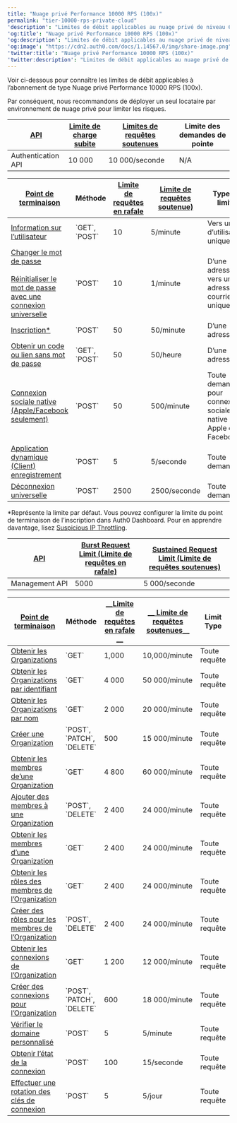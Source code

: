 ---
title: "Nuage privé Performance 10000 RPS (100x)"
permalink: "tier-10000-rps-private-cloud"
'description': "Limites de débit applicables au nuage privé de niveau 6000 RPS"
'og:title': "Nuage privé Performance 10000 RPS (100x)"
'og:description': "Limites de débit applicables au nuage privé de niveau 6000 RPS"
'og:image': "https://cdn2.auth0.com/docs/1.14567.0/img/share-image.png"
'twitter:title': "Nuage privé Performance 10000 RPS (100x)"
'twitter:description': "Limites de débit applicables au nuage privé de niveau 6000 RPS"
---

Voir ci-dessous pour connaître les limites de débit applicables à l’abonnement de type Nuage privé Performance 10000 RPS (100x).

Par conséquent, nous recommandons de déployer un seul locataire par environnement de nuage privé pour limiter les risques.



<Accordion title="Authentication API Limites anti-attaques pour Authentication API et les points de terminaison d’API dans le type d’abonnement Performance nuage privé 10 000 rps">

<table class="table"><thead>
<tr>
<th><a href="/docs/docs/fr-ca/troubleshoot/customer-support/operational-policies/rate-limit-policy#api-rate-limits">API</a></th>
<th><a href="/docs/docs/fr-ca/troubleshoot/customer-support/operational-policies/rate-limit-policy#rate-limit-algorithm">Limite de charge subite</a></th>
<th><a href="/docs/docs/fr-ca/troubleshoot/customer-support/operational-policies/rate-limit-policy#rate-limit-algorithm">Limites de requêtes soutenues</a></th>
<th>Limite des demandes de pointe</th>
</tr>
</thead>
<tbody>
<tr>
<td>Authentication API</td>
<td>10 000</td>
<td>10 000/seconde</td>
<td>N/A</td>
</tr>
</tbody>
</table>

<table class="table"><thead>
<tr>
<th><a href="/docs/docs/fr-ca/api/authentication#introduction">Point de terminaison</a></th>
<th>Méthode</th>
<th><a href="/docs/docs/fr-ca/troubleshoot/customer-support/operational-policies/rate-limit-policy#rate-limit-algorithm">Limite de requêtes en rafale</a></th>
<th><a href="/docs/docs/fr-ca/troubleshoot/customer-support/operational-policies/rate-limit-policy#rate-limit-algorithm">Limite de requêtes soutenue)</a></th>
<th>Type de limite</th>
</tr>
</thead>
<tbody>
<tr>
<td><a href="https://auth0.com/docs/api/authentication#get-user-info">Information sur l’utilisateur</a></td>
<td>`GET`, `POST`</td>
<td>10</td>
<td>5/minute</td>
<td>Vers un ID d’utilisateur unique</td>
</tr>
<tr>
<td><a href="https://auth0.com/docs/api/authentication#change-password">Changer le mot de passe</a> <br/><br/> <a href="https://auth0.com/docs/authenticate/database-connections/password-change#universal-login-page">Réinitialiser le mot de passe avec une connexion universelle</a></td>
<td>`POST`</td>
<td>10</td>
<td>1/minute</td>
<td>D’une adresse IP vers une adresse courriel unique</td>
</tr>
<tr>
<td><a href="https://auth0.com/docs/api/authentication#signup">Inscription* </a></td>
<td>`POST`</td>
<td>50</td>
<td>50/minute</td>
<td>D’une adresse IP</td>
</tr>
<tr>
<td><a href="https://auth0.com/docs/api/authentication#passwordless">Obtenir un code ou lien sans mot de passe</a></td>
<td>`GET`, `POST`</td>
<td>50</td>
<td>50/heure</td>
<td>D’une adresse IP</td>
</tr>
<tr>
<td><a href="https://auth0.com/docs/api/authentication#verify-with-one-time-password-otp-">Connexion sociale native (Apple/Facebook seulement)</a></td>
<td>`POST`</td>
<td>50</td>
<td>500/minute</td>
<td>Toute demande pour connexion sociale native Apple ou Facebook</td>
</tr>
<tr>
<td><a href="https://auth0.com/docs/api/authentication#dynamic-application-client-registration">Application dynamique (Client) enregistrement</a></td>
<td>`POST`</td>
<td>5</td>
<td>5/seconde</td>
<td>Toute demande</td>
</tr>
<tr>
<td><a href="https://auth0.com/docs/api/authentication#global-token-revocation">Déconnexion universelle</a></td>
<td>`POST`</td>
<td>2500</td>
<td>2500/seconde</td>
<td>Toute demande</td>
</tr>
</tbody>
</table>

\*Représente la limite par défaut. Vous pouvez configurer la limite du point de terminaison de l’inscription dans Auth0 Dashboard. Pour en apprendre davantage, lisez [Suspicious IP Throttling](https://www.auth0.com/docs/secure/attack-protection/suspicious-ip-throttling).

</Accordion>



<Accordion title="Management API Limites anti-attaques pour Management API, les points de terminaison d’API et les groupes de points de terminaison d’API dans le type d’abonnement Performance en nuage privé 10 000 RPS.">

<table class="table"><thead>
<tr>
<th><a href="/docs/docs/fr-ca/troubleshoot/customer-support/operational-policies/rate-limit-policy#api-rate-limits">API</a></th>
<th><a href="/docs/docs/fr-ca/troubleshoot/customer-support/operational-policies/rate-limit-policy#rate-limit-algorithm">Burst Request Limit (Limite de requêtes en rafale)</a></th>
<th><a href="/docs/docs/fr-ca/troubleshoot/customer-support/operational-policies/rate-limit-policy#rate-limit-algorithm">Sustained Request Limit (Limite de requêtes soutenues)</a></th>
</tr>
</thead>
<tbody>
<tr>
<td>Management API</td>
<td>5000</td>
<td>5 000/seconde</td>
</tr>
</tbody>
</table>

<table class="table"><thead>
<tr>
<th><a href="/docs/docs/fr-ca/api/management/v2"><strong>Point de terminaison</strong></a></th>
<th><strong>Méthode</strong></th>
<th>
<a href="/docs/docs/fr-ca/troubleshoot/customer-support/operational-policies/rate-limit-policy#rate-limit-algorithm">__Limite de requêtes en rafale __</a>
</th>
<th><a href="/docs/docs/fr-ca/troubleshoot/customer-support/operational-policies/rate-limit-policy#rate-limit-algorithm">__ Limite de requêtes soutenues__</a></th>
<th><strong>Limit Type</strong></th>
</tr>
</thead>
<tbody>
<tr>
<td><a href="https://auth0.com/docs/api/management/v2/organizations/get-organizations">Obtenir les  Organizations</a></td>
<td>`GET`</td>
<td>1,000</td>
<td>10,000/minute</td>
<td>Toute requête</td>
</tr>
<tr>
<td><a href="https://auth0.com/docs/api/management/v2/organizations/get-organizations-by-id">Obtenir les Organizations par identifiant</a></td>
<td>`GET`</td>
<td>4 000</td>
<td>50 000/minute</td>
<td>Toute requête</td>
</tr>
<tr>
<td><a href="https://auth0.com/docs/api/management/v2/organizations/get-name-by-name">Obtenir les Organizations par nom</a></td>
<td>`GET`</td>
<td>2 000</td>
<td>20 000/minute</td>
<td>Toute requête</td>
</tr>
<tr>
<td><a href="https://auth0.com/docs/api/management/v2/organizations/post-organizations">Créer une Organization</a></td>
<td>`POST`, `PATCH`, `DELETE`</td>
<td>500</td>
<td>15 000/minute</td>
<td>Toute requête</td>
</tr>
<tr>
<td><a href="https://auth0.com/docs/api/management/v2/organizations/get-members">Obtenir les membres de’une Organization</a></td>
<td>`GET`</td>
<td>4 800</td>
<td>60 000/minute</td>
<td>Toute requête</td>
</tr>
<tr>
<td><a href="https://auth0.com/docs/api/management/v2/organizations/post-members">Ajouter des membres à une  Organization</a></td>
<td>`POST`, `DELETE`</td>
<td>2 400</td>
<td>24 000/minute</td>
<td>Toute requête</td>
</tr>
<tr>
<td><a href="https://auth0.com/docs/api/management/v2/organizations/get-members">Obtenir les membres d’une Organization</a></td>
<td>`GET`</td>
<td>2 400</td>
<td>24 000/minute</td>
<td>Toute requête</td>
</tr>
<tr>
<td><a href="https://auth0.com/docs/api/management/v2/organizations/get-organization-member-roles">Obtenir les rôles des membres de l’Organization</a></td>
<td>`GET`</td>
<td>2 400</td>
<td>24 000/minute</td>
<td>Toute requête</td>
</tr>
<tr>
<td><a href="https://auth0.com/docs/api/management/v2/organizations/post-organization-member-roles">Créer des rôles pour les membres de l’Organization</a></td>
<td>`POST`, `DELETE`</td>
<td>2 400</td>
<td>24 000/minute</td>
<td>Toute requête</td>
</tr>
<tr>
<td><a href="https://auth0.com/docs/api/management/v2/organizations/get-enabled-connections">Obtenir les connexions de l’Organization</a></td>
<td>`GET`</td>
<td>1 200</td>
<td>12 000/minute</td>
<td>Toute requête</td>
</tr>
<tr>
<td><a href="https://auth0.com/docs/api/management/v2/organizations/post-enabled-connections">Créer des connexions pour l’Organization</a></td>
<td>`POST`, `PATCH`, `DELETE`</td>
<td>600</td>
<td>18 000/minute</td>
<td>Toute requête</td>
</tr>
<tr>
<td><a href="https://auth0.com/docs/api/management/v2/custom-domains/post-verify">Vérifier le domaine personnalisé</a></td>
<td>`POST`</td>
<td>5</td>
<td>5/minute</td>
<td>Toute requête</td>
</tr>
<tr>
<td><a href="https://auth0.com/docs/api/management/v2/connections/get-status">Obtenir l’état de la connexion</a></td>
<td>`POST`</td>
<td>100</td>
<td>15/seconde</td>
<td>Toute requête</td>
</tr>
<tr>
<td><a href="https://auth0.com/docs/api/management/v2/keys/post-signing-keys">Effectuer une rotation des clés de connexion</a></td>
<td>`POST`</td>
<td>5</td>
<td>5/jour</td>
<td>Toute requête</td>
</tr>
</tbody>
</table>

</Accordion>

